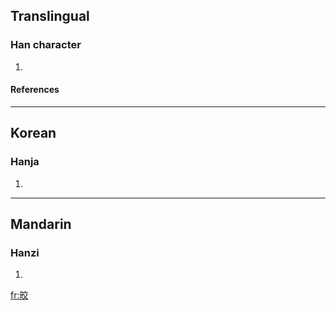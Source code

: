 ==Translingual==
===Han character===
{{Han char|rn=72|rad=日|as=06|sn=10|four=|canj=日卜金大 (AYCK)}}
# {{defn|Han|sort=日06}}
====References====
{{Han ref|kx=0494.300|dkj=13897|dj=0860.060|hdz=21508.200|uh=6648|ud=26184}}

----
==Korean==
===Hanja===
{{ko-hanja|hangeul=교|eumhun=|rv=gyo|mr=kyo|y=kyo}}
# {{defn|Korean}}

----
==Mandarin==
===Hanzi===
{{cmn-hanzi|pin=[[jiǎo]] (jiao3), [[yè]] (ye4)|wg=chiao<sup>3</sup>, yeh<sup>4</sup>}}
# {{defn|Mandarin}}

[[fr:晈]]